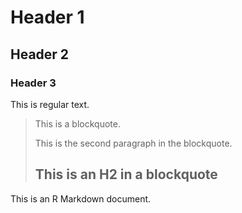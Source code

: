 Header 1
================
Header 2
----------------
### Header 3

This is regular text.

> This is a blockquote.
>
> This is the second paragraph in the blockquote.
>
> ## This is an H2 in a blockquote

This is an R Markdown document.
